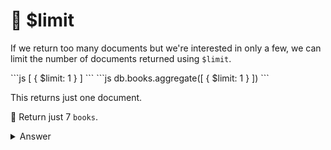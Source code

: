 
# 👐 $limit

If we return too many documents but we're interested in only a few, we can limit the number of documents returned using `$limit`.

<Tabs groupId="aggregations">
  <TabItem value="atlas" label="Atlas UI">
```js
[
  { $limit: 1 }
]
```
  </TabItem>
  <TabItem value="mongodb-shell" label="MongoDB Shell">
```js
db.books.aggregate([
  { $limit: 1 }
])
```
  </TabItem>
</Tabs>

This returns just one document.

👐 Return just 7 `books`.

<details>
<summary>Answer</summary>
<div>


<Tabs groupId="aggregations">
  <TabItem value="atlas" label="Atlas UI">
```js
[
  { $limit: 7 }
]
```
  </TabItem>
  <TabItem value="mongodb-shell" label="MongoDB Shell">
```js
db.books.aggregate([
  { $limit: 7 }
])
```
  </TabItem>
</Tabs>

</div>
</details>

